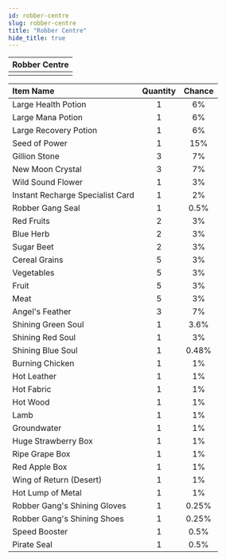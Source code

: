 ```yaml
---
id: robber-centre
slug: robber-centre
title: "Robber Centre"
hide_title: true
---
```



| Robber Centre |
| :------------: |
| <MapIcon iconId="194"/> |

|Item Name|Quantity|Chance|
|:--|:-:|:-:|
| <ItemIcon iconId="1004" height="32" /> Large Health Potion|1|6%|
| <ItemIcon iconId="1007" height="32" /> Large Mana Potion|1|6%|
| <ItemIcon iconId="1010" height="32" /> Large Recovery Potion|1|6%|
| <ItemIcon iconId="1012" height="32" /> Seed of Power|1|15%|
| <ItemIcon iconId="1013" height="32" /> Gillion Stone|3|7%|
| <ItemIcon iconId="1028" height="32" /> New Moon Crystal|3|7%|
| <ItemIcon iconId="1086" height="32" /> Wild Sound Flower|1|3%|
| <ItemIcon iconId="2144" height="32" /> Instant Recharge Specialist Card|1|2%|
| <ItemIcon iconId="1892" height="32" /> Robber Gang Seal|1|0.5%|
| <ItemIcon iconId="2099" height="32" /> Red Fruits|2|3%|
| <ItemIcon iconId="2100" height="32" /> Blue Herb|2|3%|
| <ItemIcon iconId="2102" height="32" /> Sugar Beet|2|3%|
| <ItemIcon iconId="2114" height="32" /> Cereal Grains|5|3%|
| <ItemIcon iconId="2115" height="32" /> Vegetables|5|3%|
| <ItemIcon iconId="2116" height="32" /> Fruit|5|3%|
| <ItemIcon iconId="2117" height="32" /> Meat|5|3%|
| <ItemIcon iconId="2282" height="32" /> Angel's Feather|3|7%|
| <ItemIcon iconId="2283" height="32" /> Shining Green Soul|1|3.6%|
| <ItemIcon iconId="2284" height="32" /> Shining Red Soul|1|3%|
| <ItemIcon iconId="2285" height="32" /> Shining Blue Soul|1|0.48%|
| <ItemIcon iconId="2351" height="32" /> Burning Chicken|1|1%|
| <ItemIcon iconId="2047" height="32" /> Hot Leather|1|1%|
| <ItemIcon iconId="2043" height="32" /> Hot Fabric|1|1%|
| <ItemIcon iconId="2039" height="32" /> Hot Wood|1|1%|
| <ItemIcon iconId="2379" height="32" /> Lamb|1|1%|
| <ItemIcon iconId="2380" height="32" /> Groundwater|1|1%|
| <ItemIcon iconId="2381" height="32" /> Huge Strawberry Box|1|1%|
| <ItemIcon iconId="2382" height="32" /> Ripe Grape Box|1|1%|
| <ItemIcon iconId="2383" height="32" /> Red Apple Box|1|1%|
| <ItemIcon iconId="2384" height="32" /> Wing of Return (Desert)|1|1%|
| <ItemIcon iconId="2035" height="32" /> Hot Lump of Metal|1|1%|
| <ItemIcon iconId="61" height="32" /> Robber Gang's Shining Gloves|1|0.25%|
| <ItemIcon iconId="711" height="32" /> Robber Gang's Shining Shoes|1|0.25%|
| <ItemIcon iconId="1426" height="32" /> Speed Booster|1|0.5%|
| <ItemIcon iconId="1440" height="32" /> Pirate Seal|1|0.5%|


